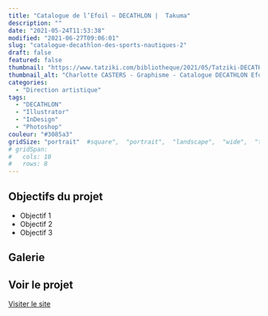```yaml
---
title: "Catalogue de l’Efoil – DECATHLON |  Takuma"
description: ""
date: "2021-05-24T11:53:38"
modified: "2021-06-27T09:06:01"
slug: "catalogue-decathlon-des-sports-nautiques-2"
draft: false
featured: false
thumbnail: "https://www.tatziki.com/bibliotheque/2021/05/Tatziki-DECATHLON-efoil-Double.jpg"
thumbnail_alt: "Charlotte CASTERS - Graphisme - Catalogue DECATHLON Efoil Takuma"
categories:
  - "Direction artistique"
tags:
  - "DECATHLON"
  - "Illustrator"
  - "InDesign"
  - "Photoshop"
couleur: "#3085a3"
gridSize: "portrait"  #square",  "portrait",  "landscape",  "wide",  "tall",  "feat",  "mini",
# gridSpan:
#   cols: 10
#   rows: 8
---
```


## Objectifs du projet


- Objectif 1
- Objectif 2
- Objectif 3

## Galerie


## Voir le projet

[Visiter le site](https://www.tatziki.com/catalogue-decathlon-des-sports-nautiques-2/)
